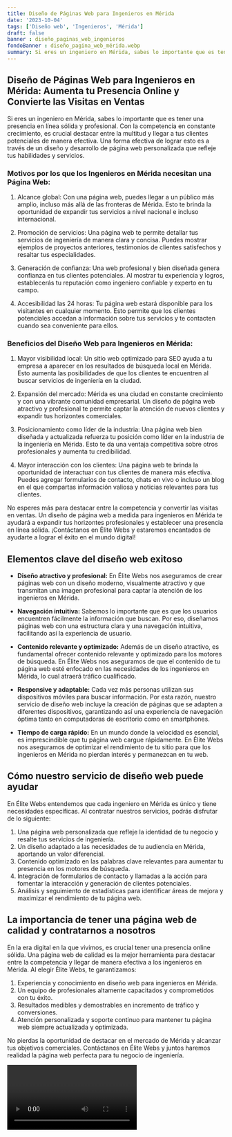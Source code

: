 ```yaml
---
title: Diseño de Páginas Web para Ingenieros en Mérida
date: '2023-10-04'
tags: ['Diseño web', 'Ingenieros', 'Mérida']
draft: false
banner : diseño_paginas_web_ingenieros
fondoBanner : diseño_pagina_web_mérida.webp
summary: Si eres un ingeniero en Mérida, sabes lo importante que es tener una presencia en línea sólida y profesional. Con la competencia en constante crecimiento, es crucial destacar entre la multitud y llegar a tus clientes potenciales de manera efectiva. Una forma efectiva de lograr esto es a través de un diseño y desarrollo de página web personalizada que refleje tus habilidades y servicios.
---
```


## Diseño de Páginas Web para Ingenieros en Mérida: Aumenta tu Presencia Online y Convierte las Visitas en Ventas

Si eres un ingeniero en Mérida, sabes lo importante que es tener una presencia en línea sólida y profesional. Con la competencia en constante crecimiento, es crucial destacar entre la multitud y llegar a tus clientes potenciales de manera efectiva. Una forma efectiva de lograr esto es a través de un diseño y desarrollo de página web personalizada que refleje tus habilidades y servicios.

### Motivos por los que los Ingenieros en Mérida necesitan una Página Web:

1. Alcance global: Con una página web, puedes llegar a un público más amplio, incluso más allá de las fronteras de Mérida. Esto te brinda la oportunidad de expandir tus servicios a nivel nacional e incluso internacional.

2. Promoción de servicios: Una página web te permite detallar tus servicios de ingeniería de manera clara y concisa. Puedes mostrar ejemplos de proyectos anteriores, testimonios de clientes satisfechos y resaltar tus especialidades.

3. Generación de confianza: Una web profesional y bien diseñada genera confianza en tus clientes potenciales. Al mostrar tu experiencia y logros, establecerás tu reputación como ingeniero confiable y experto en tu campo.

4. Accesibilidad las 24 horas: Tu página web estará disponible para los visitantes en cualquier momento. Esto permite que los clientes potenciales accedan a información sobre tus servicios y te contacten cuando sea conveniente para ellos.

### Beneficios del Diseño Web para Ingenieros en Mérida:

1. Mayor visibilidad local: Un sitio web optimizado para SEO ayuda a tu empresa a aparecer en los resultados de búsqueda local en Mérida. Esto aumenta las posibilidades de que los clientes te encuentren al buscar servicios de ingeniería en la ciudad.

2. Expansión del mercado: Mérida es una ciudad en constante crecimiento y con una vibrante comunidad empresarial. Un diseño de página web atractivo y profesional te permite captar la atención de nuevos clientes y expandir tus horizontes comerciales.

3. Posicionamiento como líder de la industria: Una página web bien diseñada y actualizada refuerza tu posición como líder en la industria de la ingeniería en Mérida. Esto te da una ventaja competitiva sobre otros profesionales y aumenta tu credibilidad.

4. Mayor interacción con los clientes: Una página web te brinda la oportunidad de interactuar con tus clientes de manera más efectiva. Puedes agregar formularios de contacto, chats en vivo o incluso un blog en el que compartas información valiosa y noticias relevantes para tus clientes.

No esperes más para destacar entre la competencia y convertir las visitas en ventas. Un diseño de página web a medida para ingenieros en Mérida te ayudará a expandir tus horizontes profesionales y establecer una presencia en línea sólida. ¡Contáctanos en Élite Webs y estaremos encantados de ayudarte a lograr el éxito en el mundo digital!

<GifSeo />

<Cta />

## Elementos clave del diseño web exitoso

- **Diseño atractivo y profesional:** En Élite Webs nos aseguramos de crear páginas web con un diseño moderno, visualmente atractivo y que transmitan una imagen profesional para captar la atención de los ingenieros en Mérida.

- **Navegación intuitiva:** Sabemos lo importante que es que los usuarios encuentren fácilmente la información que buscan. Por eso, diseñamos páginas web con una estructura clara y una navegación intuitiva, facilitando así la experiencia de usuario.

- **Contenido relevante y optimizado:** Además de un diseño atractivo, es fundamental ofrecer contenido relevante y optimizado para los motores de búsqueda. En Élite Webs nos aseguramos de que el contenido de tu página web esté enfocado en las necesidades de los ingenieros en Mérida, lo cual atraerá tráfico cualificado.

- **Responsive y adaptable:** Cada vez más personas utilizan sus dispositivos móviles para buscar información. Por esta razón, nuestro servicio de diseño web incluye la creación de páginas que se adapten a diferentes dispositivos, garantizando así una experiencia de navegación óptima tanto en computadoras de escritorio como en smartphones.

- **Tiempo de carga rápido:** En un mundo donde la velocidad es esencial, es imprescindible que tu página web cargue rápidamente. En Élite Webs nos aseguramos de optimizar el rendimiento de tu sitio para que los ingenieros en Mérida no pierdan interés y permanezcan en tu web.

## Cómo nuestro servicio de diseño web puede ayudar

En Élite Webs entendemos que cada ingeniero en Mérida es único y tiene necesidades específicas. Al contratar nuestros servicios, podrás disfrutar de lo siguiente:

1. Una página web personalizada que refleje la identidad de tu negocio y resalte tus servicios de ingeniería.
2. Un diseño adaptado a las necesidades de tu audiencia en Mérida, aportando un valor diferencial.
3. Contenido optimizado en las palabras clave relevantes para aumentar tu presencia en los motores de búsqueda.
4. Integración de formularios de contacto y llamadas a la acción para fomentar la interacción y generación de clientes potenciales.
5. Análisis y seguimiento de estadísticas para identificar áreas de mejora y maximizar el rendimiento de tu página web.

## La importancia de tener una página web de calidad y contratarnos a nosotros

En la era digital en la que vivimos, es crucial tener una presencia online sólida. Una página web de calidad es la mejor herramienta para destacar entre la competencia y llegar de manera efectiva a los ingenieros en Mérida. Al elegir Élite Webs, te garantizamos:

1. Experiencia y conocimiento en diseño web para ingenieros en Mérida.
2. Un equipo de profesionales altamente capacitados y comprometidos con tu éxito.
3. Resultados medibles y demostrables en incremento de tráfico y conversiones.
4. Atención personalizada y soporte continuo para mantener tu página web siempre actualizada y optimizada.

No pierdas la oportunidad de destacar en el mercado de Mérida y alcanzar tus objetivos comerciales. Contáctanos en Élite Webs y juntos haremos realidad la página web perfecta para tu negocio de ingeniería.

<Video />

<CtaBot job='Ingenieros' city='Mérida'/>

<Gmaps query='Mérida+españa+maps' />
